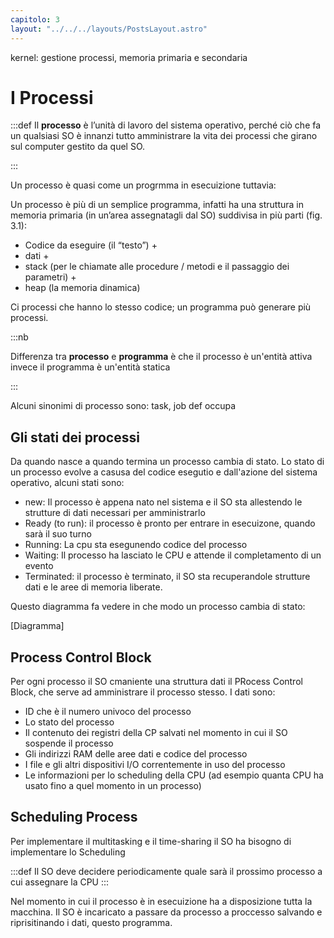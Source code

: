 ```yaml
---
capitolo: 3
layout: "../../../layouts/PostsLayout.astro"
---
```


kernel: gestione processi, memoria primaria e secondaria

# I Processi

:::def
Il **processo** è l’unità di lavoro del sistema operativo, perché
ciò che fa un qualsiasi SO è innanzi tutto amministrare la
vita dei processi che girano sul computer gestito da quel SO. 

:::

Un processo è quasi come un progrmma in esecuizione tuttavia:

Un processo è più di un semplice programma, infatti ha una
struttura in memoria primaria (in un’area assegnatagli dal
SO) suddivisa in più parti (fig. 3.1):
- Codice da eseguire (il “testo”) +
- dati +
- stack (per le chiamate alle procedure / metodi e il passaggio dei parametri) +
- heap (la memoria dinamica)

Ci processi che hanno lo stesso codice; un programma può generare più processi.

:::nb

Differenza tra **processo** e **programma** è che il processo è un'entità attiva invece il programma è un'entità statica 

:::

Alcuni sinonimi di processo sono: task, job def occupa

## Gli stati dei processi

Da quando nasce a quando termina un processo cambia di stato. Lo stato di un processo evolve a casusa del codice esegutio e dall'azione del sistema operativo, alcuni stati sono:

- new: Il processo è appena nato nel sistema e il SO sta allestendo le strutture di dati necessari per amministrarlo
- Ready (to run): il processo è pronto per entrare in esecuizone, quando sarà il suo turno
- Running: La cpu sta esegunendo codice del processo
- Waiting: Il processo ha lasciato le CPU e attende il completamento di un evento
- Terminated: il processo è terminato, il SO sta recuperandole strutture dati e le aree di memoria liberate.

Questo diagramma fa vedere in che modo un processo cambia di stato:

[Diagramma]

## Process Control Block

Per ogni processo il SO cmaniente una struttura dati il PRocess Control Block, che serve ad amministrare il processo stesso.
I dati sono:

- ID che è il numero univoco del processo
- Lo stato del processo
- Il contenuto dei registri della CP salvati nel momento in cui il SO sospende il processo
- Gli indirizzi RAM delle aree dati e codice del processo
- I file e gli altri dispositivi I/O correntemente in uso del processo
- Le informazioni per lo scheduling della CPU (ad esempio quanta CPU ha usato fino a quel momento in un processo)

## Scheduling Process

Per implementare il multitasking e il time-sharing il SO ha bisogno di implementare lo Scheduling

:::def 
Il SO deve decidere periodicamente quale sarà il prossimo processo a cui assegnare la CPU
:::

Nel momento in cui il processo è in esecuizione ha a disposizione tutta la macchina. Il SO è incaricato a passare da processo a proccesso salvando e riprisitinando i dati, questo programma.

